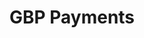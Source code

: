 ---
title: "GBP Payments"
order: 3
metaTitle: "GBP Payments"
metaDescription: ""
showPageMenu: true
---